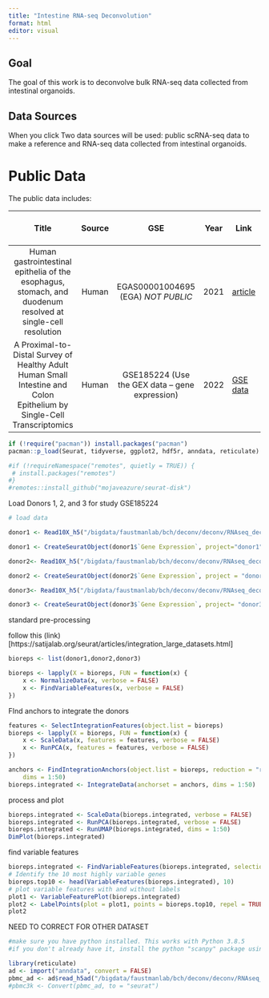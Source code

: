 ```yaml
---
title: "Intestine RNA-seq Deconvolution"
format: html
editor: visual
---
```


## Goal

The goal of this work is to deconvolve bulk RNA-seq data collected from intestinal organoids.

## Data Sources

When you click Two data sources will be used: public scRNA-seq data to make a reference and RNA-seq data collected from intestinal organoids.

# Public Data

The public data includes:

|                                                         Title                                                          | Source |                       GSE                       | Year | Link                                                                     | number of samples |
|:--------------------:|:--------:|:--------:|:--------:|-----------|----------|
|      Human gastrointestinal epithelia of the esophagus, stomach, and duodenum resolved at single-cell resolution       | Human  |       EGAS00001004695 (EGA) *NOT PUBLIC*        | 2021 | [article](https://doi.org/10.1016/j.celrep.2021.108819)                  | TBD               |
| A Proximal-to-Distal Survey of Healthy Adult Human Small Intestine and Colon Epithelium by Single-Cell Transcriptomics | Human  | GSE185224 (Use the GEX data -- gene expression) | 2022 | [GSE data](https://www.ncbi.nlm.nih.gov/geo/query/acc.cgi?acc=GSE185224) | 3 donors          |

```r

if (!require("pacman")) install.packages("pacman")
pacman::p_load(Seurat, tidyverse, ggplot2, hdf5r, anndata, reticulate)

```

```r

#if (!requireNamespace("remotes", quietly = TRUE)) {
 # install.packages("remotes")
#}
#remotes::install_github("mojaveazure/seurat-disk")


```

Load Donors 1, 2, and 3 for study GSE185224

```r
# load data

donor1 <- Read10X_h5("/bigdata/faustmanlab/bch/deconv/deconv/RNAseq_deconv/deconv/GSE185224_Donor1_filtered_feature_bc_matrix.h5")

donor1 <- CreateSeuratObject(donor1$`Gene Expression`, project="donor1")

donor2<- Read10X_h5("/bigdata/faustmanlab/bch/deconv/deconv/RNAseq_deconv/deconv/GSE185224_Donor2_filtered_feature_bc_matrix.h5")

donor2 <- CreateSeuratObject(donor2$`Gene Expression`, project = "donor2")

donor3<- Read10X_h5("/bigdata/faustmanlab/bch/deconv/deconv/RNAseq_deconv/deconv/GSE185224_Donor3_filtered_feature_bc_matrix.h5")

donor3 <- CreateSeuratObject(donor3$`Gene Expression`, project= "donor3")

```

standard pre-processing

follow this (link)[https://satijalab.org/seurat/articles/integration_large_datasets.html]

```r

bioreps <- list(donor1,donor2,donor3)

bioreps <- lapply(X = bioreps, FUN = function(x) {
    x <- NormalizeData(x, verbose = FALSE)
    x <- FindVariableFeatures(x, verbose = FALSE)
})
```


FInd anchors to integrate the donors
```r

features <- SelectIntegrationFeatures(object.list = bioreps)
bioreps <- lapply(X = bioreps, FUN = function(x) {
    x <- ScaleData(x, features = features, verbose = FALSE)
    x <- RunPCA(x, features = features, verbose = FALSE)
})

```

```r

anchors <- FindIntegrationAnchors(object.list = bioreps, reduction = "rpca",
    dims = 1:50)
bioreps.integrated <- IntegrateData(anchorset = anchors, dims = 1:50)

```

process and plot
```r

bioreps.integrated <- ScaleData(bioreps.integrated, verbose = FALSE)
bioreps.integrated <- RunPCA(bioreps.integrated, verbose = FALSE)
bioreps.integrated <- RunUMAP(bioreps.integrated, dims = 1:50)
DimPlot(bioreps.integrated)


```

find variable features

```r

bioreps.integrated <- FindVariableFeatures(bioreps.integrated, selection.method = "vst", nfeatures = 2000)
# Identify the 10 most highly variable genes
bioreps.top10 <- head(VariableFeatures(bioreps.integrated), 10)
# plot variable features with and without labels
plot1 <- VariableFeaturePlot(bioreps.integrated)
plot2 <- LabelPoints(plot = plot1, points = bioreps.top10, repel = TRUE)
plot2


```




NEED TO CORRECT FOR OTHER DATASET

```r

#make sure you have python installed. This works with Python 3.8.5
#if you don't already have it, install the python "scanpy" package using reticulate use the following to install it:

library(reticulate)
ad <- import("anndata", convert = FALSE)
pbmc_ad <- ad$read_h5ad("/bigdata/faustmanlab/bch/deconv/deconv/RNAseq_deconv/deconv/gutcellsurvey/new/epi_raw_counts02_v2.h5ad")
#pbmc3k <- Convert(pbmc_ad, to = "seurat")


```
